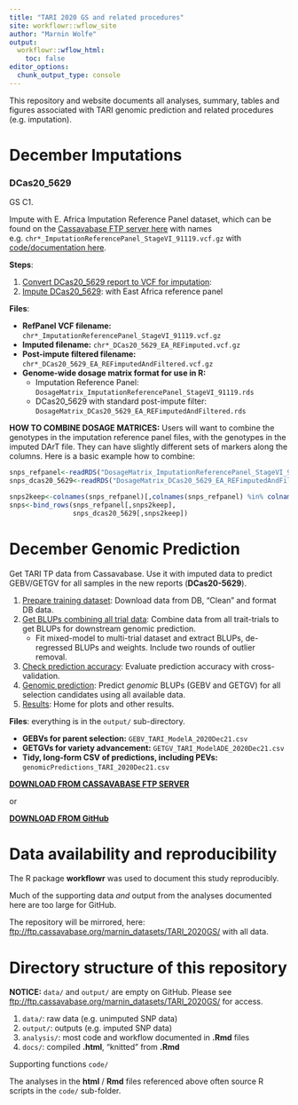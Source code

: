 ```yaml
---
title: "TARI 2020 GS and related procedures"
site: workflowr::wflow_site
author: "Marnin Wolfe"
output:
  workflowr::wflow_html:
    toc: false
editor_options:
  chunk_output_type: console
---
```


This repository and website documents all analyses, summary, tables and figures associated with TARI genomic prediction and related procedures (e.g. imputation).

# December Imputations


### DCas20_5629

GS C1. 

Impute with E. Africa Imputation Reference Panel dataset, which can be found on the [Cassavabase FTP server here](ftp://ftp.cassavabase.org/marnin_datasets/nextgenImputation2019/ImputationEastAfrica_StageII_90919/) with names e.g. `chr*_ImputationReferencePanel_StageVI_91119.vcf.gz` with [code/documentation here](https://wolfemd.github.io/NaCRRI_2020GS/).

**Steps**:

1.   [Convert DCas20_5629 report to VCF for imputation](convertDCas20_5629_ToVCF.html):
2.   [Impute DCas20_5629](ImputeDCas20_5629.html): with East Africa reference panel

**Files**:

-   **RefPanel VCF filename:** `chr*_ImputationReferencePanel_StageVI_91119.vcf.gz`
-   **Imputed filename:** `chr*_DCas20_5629_EA_REFimputed.vcf.gz`
-   **Post-impute filtered filename:** `chr*_DCas20_5629_EA_REFimputedAndFiltered.vcf.gz`
-   **Genome-wide dosage matrix format for use in R:**
    -   Imputation Reference Panel: `DosageMatrix_ImputationReferencePanel_StageVI_91119.rds`
    -   DCas20\_5629 with standard post-impute filter: `DosageMatrix_DCas20_5629_EA_REFimputedAndFiltered.rds`

**HOW TO COMBINE DOSAGE MATRICES:** Users will want to combine the genotypes in the imputation reference panel files, with the genotypes in the imputed DArT file. They can have slightly different sets of markers along the columns. Here is a basic example how to combine:

```r
snps_refpanel<-readRDS("DosageMatrix_ImputationReferencePanel_StageVI_91119.rds")
snps_dcas20_5629<-readRDS("DosageMatrix_DCas20_5629_EA_REFimputedAndFiltered.rds")

snps2keep<-colnames(snps_refpanel)[,colnames(snps_refpanel) %in% colnames(snps_dcas20_5629)]
snps<-bind_rows(snps_refpanel[,snps2keep],
                snps_dcas20_5629[,snps2keep])
```

# December Genomic Prediction

Get TARI TP data from Cassavabase. Use it with imputed data to predict GEBV/GETGV for all samples in the new reports (**DCas20-5629**). 

1. [Prepare training dataset](01-cleanTPdata.html): Download data from DB, "Clean" and format DB data.
2. [Get BLUPs combining all trial data](02-GetBLUPs.html): Combine data from all trait-trials to get BLUPs for downstream genomic prediction. 
    * Fit mixed-model to multi-trial dataset and extract BLUPs, de-regressed BLUPs and weights. Include two rounds of outlier removal.
3. [Check prediction accuracy](03-CrossValidation.html): Evaluate prediction accuracy with cross-validation.
4. [Genomic prediction](04-GetGBLUPs.html): Predict _genomic_ BLUPs (GEBV and GETGV) for all selection candidates using all available data.
5. [Results](05-Results.html): Home for plots and other results.

**Files**: everything is in the `output/` sub-directory. 

-  **GEBVs for parent selection:** `GEBV_TARI_ModelA_2020Dec21.csv`
-  **GETGVs for variety advancement:** `GETGV_TARI_ModelADE_2020Dec21.csv`
-  **Tidy, long-form CSV of predictions, including PEVs:** `genomicPredictions_TARI_2020Dec21.csv`

[**DOWNLOAD FROM CASSAVABASE FTP SERVER**](ftp://ftp.cassavabase.org/marnin_datasets/TARI_2020GS/output/)

or  

[**DOWNLOAD FROM GitHub**](https://github.com/wolfemd/TARI_2020GS/tree/master/output)

# Data availability and reproducibility

The R package **workflowr** was used to document this study reproducibly.

Much of the supporting data *and* output from the analyses documented here are too large for GitHub.

The repository will be mirrored, here: <ftp://ftp.cassavabase.org/marnin_datasets/TARI_2020GS/> with all data.

# Directory structure of this repository

**NOTICE:** `data/` and `output/` are empty on GitHub. Please see <ftp://ftp.cassavabase.org/marnin_datasets/TARI_2020GS/> for access.

1.  `data/`: raw data (e.g. unimputed SNP data)
2.  `output/`: outputs (e.g. imputed SNP data)
3.  `analysis/`: most code and workflow documented in **.Rmd** files
4.  `docs/`: compiled **.html**, "knitted" from **.Rmd**

Supporting functions `code/`

The analyses in the **html** / **Rmd** files referenced above often source R scripts in the `code/` sub-folder. 

